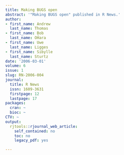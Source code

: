 ```yaml
---
title: Making BUGS open
abstract: '"Making BUGS open" published in R News.'
author:
- first_name: Andrew
  last_name: Thomas
- first_name: Bob
  last_name: OH́ara
- first_name: Uwe
  last_name: Ligges
- first_name: Sibylle
  last_name: Sturtz
date: '2006-03-01'
volume: 6
issue: 1
slug: RN-2006-004
journal:
  title: R News
  issn: 1609-3631
  firstpage: 12
  lastpage: 17
packages:
  cran: ~
  bioc: ~
CTV: ~
output:
  rjtools::rjournal_web_article:
    self_contained: no
    toc: no
    legacy_pdf: yes

---
```

